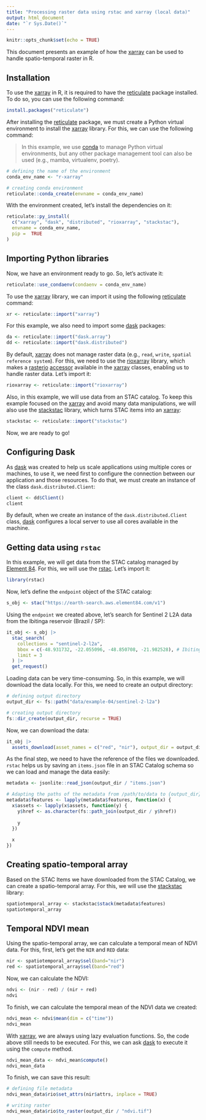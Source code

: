 ```yaml
---
title: "Processing raster data using rstac and xarray (local data)"
output: html_document
date: "`r Sys.Date()`"
---
```


```r
knitr::opts_chunk$set(echo = TRUE)
```

This document presents an example of how the [xarray](https://docs.xarray.dev/en/stable/index.html) can be used to handle spatio-temporal raster in R.

## Installation

To use the [xarray](https://docs.xarray.dev/en/stable/index.html) in R, it is required to have the [reticulate](https://rstudio.github.io/reticulate/) package installed. To do so, you can use the following command:

```r
install.packages("reticulate")
```

After installing the [reticulate](https://rstudio.github.io/reticulate/) package, we must create a Python virtual environment to install the [xarray](https://docs.xarray.dev/en/stable/index.html) library. For this, we can use the following command:

> In this example, we use [conda](https://docs.conda.io/en/latest/) to manage Python virtual environments, but any other package management tool can also be used (e.g., mamba, virtualenv, poetry).

```r
# defining the name of the environment
conda_env_name <- "r-xarray"

# creating conda environment
reticulate::conda_create(envname = conda_env_name)
```

With the environment created, let's install the dependencies on it:

```r
reticulate::py_install(
  c("xarray", "dask", "distributed", "rioxarray", "stackstac"),
  envname = conda_env_name,
  pip =  TRUE
)
```

## Importing Python libraries

Now, we have an environment ready to go. So, let's activate it:

```r
reticulate::use_condaenv(condaenv = conda_env_name)
```

To use the [xarray](https://docs.xarray.dev/en/stable/index.html) library, we can import it using the following [reticulate](https://rstudio.github.io/reticulate/) command:

```r
xr <- reticulate::import("xarray")
```

For this example, we also need to import some [dask](https://www.dask.org/) packages:

```r
da <- reticulate::import("dask.array")
dd <- reticulate::import("dask.distributed")
```

By default, [xarray](https://docs.xarray.dev/en/stable/index.html) does not manage raster data (e.g., `read`, `write`, `spatial reference system`). For this, we need to use the [rioxarray](https://corteva.github.io/rioxarray/html/index.html) library, which makes a [rasterio](https://rasterio.readthedocs.io/en/latest/index.html) [accessor](https://corteva.github.io/rioxarray/html/getting_started/getting_started.html#rio-accessor) available in the [xarray](https://docs.xarray.dev/en/stable/index.html) classes, enabling us to handle raster data. Let's import it:

```r
rioxarray <- reticulate::import("rioxarray")
```

Also, in this example, we will use data from an STAC catalog. To keep this example focused on the  [xarray](https://docs.xarray.dev/en/stable/index.html) and avoid many data manipulations, we will also use the [stackstac](https://github.com/gjoseph92/stackstac) library, which turns STAC items into an [xarray](https://docs.xarray.dev/en/stable/index.html):

```r
stackstac <- reticulate::import("stackstac")
```

Now, we are ready to go!

## Configuring Dask

As [dask](https://www.dask.org/) was created to help us scale applications using multiple cores or machines, to use it, we need first to configure the connection between our application and those resources. To do that, we must create an instance of the class `dask.distributed.Client`:

```r
client <- dd$Client()
client
```

By default, when we create an instance of the `dask.distributed.Client` class, [dask](#) configures a local server to use all cores available in the machine.

## Getting data using `rstac`

In this example, we will get data from the STAC catalog managed by [Element 84](https://www.element84.com/). For this, we will use the [rstac](https://brazil-data-cube.github.io/rstac/). Let's import it:

```r
library(rstac)
```

Now, let's define the `endpoint` object of the STAC catalog:

```r
s_obj <- stac("https://earth-search.aws.element84.com/v1")
```

Using the `endpoint` we created above, let's search for Sentinel 2 L2A data from the Ibitinga reservoir (Brazil / SP):

```r
it_obj <- s_obj |>
  stac_search(
    collections = "sentinel-2-l2a",
    bbox = c(-48.931732, -22.055096, -48.850708, -21.982528), # Ibitinga/SP
    limit = 3
  ) |>
  get_request()
```

Loading data can be very time-consuming. So, in this example, we will download the data locally. For this, we need to create an output directory:

```r
# defining output directory
output_dir <- fs::path("data/example-04/sentinel-2-l2a")

# creating output directory
fs::dir_create(output_dir, recurse = TRUE)
```

Now, we can download the data:

```r
it_obj |>
  assets_download(asset_names = c("red", "nir"), output_dir = output_dir)
```

As the final step, we need to have the reference of the files we downloaded. `rstac` helps us by saving an `items.json` file in an STAC Catalog schema so we can load and manage the data easily:

```r
metadata <- jsonlite::read_json(output_dir / "items.json")

# Adapting the paths of the metadata from /path/to/data to {output_dir}/path/to/data
metadata$features <- lapply(metadata$features, function(x) {
  x$assets <- lapply(x$assets, function(y) {
    y$href <- as.character(fs::path_join(output_dir / y$href))
    
    y
  })
  
  x
})
```

## Creating spatio-temporal array

Based on the STAC Items we have downloaded from the STAC Catalog, we can create a spatio-temporal array. For this, we will use the [stackstac](https://github.com/gjoseph92/stackstac) library:

```r
spatiotemporal_array <- stackstac$stack(metadata$features)
spatiotemporal_array
```

## Temporal NDVI mean

Using the spatio-temporal array, we can calculate a temporal mean of NDVI data. For this, first, let's get the `NIR` and `RED` data:

```r
nir <- spatiotemporal_array$sel(band="nir")
red <- spatiotemporal_array$sel(band="red")
```

Now, we can calculate the NDVI:

```r
ndvi <- (nir - red) / (nir + red)
ndvi
```

To finish, we can calculate the temporal mean of the NDVI data we created:

```r
ndvi_mean <- ndvi$mean(dim = c("time"))
ndvi_mean
```

With [xarray](https://docs.xarray.dev/en/stable/index.html), we are always using lazy evaluation functions. So, the code above still needs to be executed. For this, we can ask [dask](https://www.dask.org/) to execute it using the `compute` method.

```r
ndvi_mean_data <- ndvi_mean$compute()
ndvi_mean_data
```

To finish, we can save this result:

```r
# defining file metadata
ndvi_mean_data$rio$set_attrs(nir$attrs, inplace = TRUE)

# writing raster
ndvi_mean_data$rio$to_raster(output_dir / "ndvi.tif")
```
